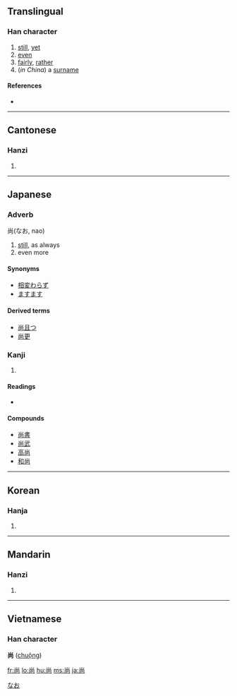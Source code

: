 {{see|尙}}
==Translingual==

===Han character===
{{Han char|rn=42|rad=小|as=05|sn=8|four=9022<sub>7</sub>|canj=火月口 (FBR)}}

# [[still]], [[yet]]
# [[even]]
# [[fairly]], [[rather]]
# (''in China'') a [[surname]]

====References====
* {{Han ref|kx=0297.121|dkj=07493|hdz=10563.050|uh=5C1A|ud=23578|bh=A97C|bd=43388}}

----

==Cantonese==

===Hanzi===
{{yue-hanzi|jyut=|y=seung6}}

# {{defn|Cantonese}}

----

==Japanese==

===Adverb===
尚(なお, nao)

# [[still]], as always
# even more

====Synonyms====
* [[相変わらず]]
* [[ますます]]

====Derived terms====
* [[尚且つ]]
* [[尚更]]

===Kanji===
{{ja-kanji|grade=c|rs=小05}}

# {{defn|Japanese}}

====Readings====
* {{ja-readings|on=[[しょう]] (shō)|kun=[[なお]] (nao), [[たっとぶ]] (tattobu), [[くわえる]] (kuwaeru), [[ねがう]] (negau)|nanori=なお (nao), [[ひさ]](hisa)}}

====Compounds====
* [[尚書]]
* [[尚武]]
* [[高尚]]
* [[和尚]]

[[Category:Japanese adverbs|なお]]

----

==Korean==

===Hanja===
{{ko-hanja|hangeul=상|rv=sang|mr=sang}}

# {{defn|Korean}}

----

==Mandarin==

===Hanzi===
{{cmn-hanzi|pin=[[shàng]] ([[shang4]]), [[cháng]] ([[chang2]])|wg=ch'ang<sup>2</sup>, shang<sup>4</sup>}}

# {{defn|Mandarin}}

----

==Vietnamese==
===Han character===
'''尚''' ([[chuộng]])

[[fr:尚]]
[[lo:尚]]
[[hu:尚]]
[[ms:尚]]
[[ja:尚]]